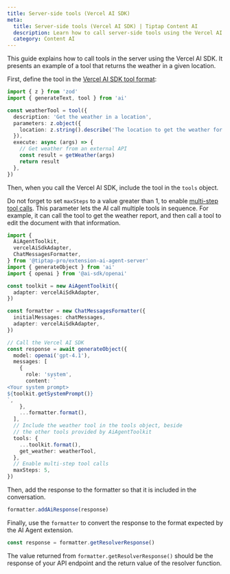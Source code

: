 ```yaml
---
title: Server-side tools (Vercel AI SDK)
meta:
  title: Server-side tools (Vercel AI SDK) | Tiptap Content AI
  description: Learn how to call server-side tools using the Vercel AI SDK.
  category: Content AI
---
```


This guide explains how to call tools in the server using the Vercel AI SDK. It presents an example of a tool that returns the weather in a given location.

First, define the tool in the [Vercel AI SDK tool format](https://ai-sdk.dev/docs/ai-sdk-core/tools-and-tool-calling):

```ts
import { z } from 'zod'
import { generateText, tool } from 'ai'

const weatherTool = tool({
  description: 'Get the weather in a location',
  parameters: z.object({
    location: z.string().describe('The location to get the weather for'),
  }),
  execute: async (args) => {
    // Get weather from an external API
    const result = getWeather(args)
    return result
  },
})
```

Then, when you call the Vercel AI SDK, include the tool in the `tools` object.

Do not forget to set `maxSteps` to a value greater than 1, to enable [multi-step tool calls](https://ai-sdk.dev/docs/ai-sdk-core/tools-and-tool-calling#multi-step-calls-using-maxsteps). This parameter lets the AI call multiple tools in sequence. For example, it can call the tool to get the weather report, and then call a tool to edit the document with that information.

```ts
import {
  AiAgentToolkit,
  vercelAiSdkAdapter,
  ChatMessagesFormatter,
} from '@tiptap-pro/extension-ai-agent-server'
import { generateObject } from 'ai'
import { openai } from '@ai-sdk/openai'

const toolkit = new AiAgentToolkit({
  adapter: vercelAiSdkAdapter,
})

const formatter = new ChatMessagesFormatter({
  initialMessages: chatMessages,
  adapter: vercelAiSdkAdapter,
})

// Call the Vercel AI SDK
const response = await generateObject({
  model: openai('gpt-4.1'),
  messages: [
    {
      role: 'system',
      content: `
<Your system prompt>
${toolkit.getSystemPrompt()}
`,
    },
    ...formatter.format(),
  ],
  // Include the weather tool in the tools object, beside
  // the other tools provided by AiAgentToolkit
  tools: {
    ...toolkit.format(),
    get_weather: weatherTool,
  },
  // Enable multi-step tool calls
  maxSteps: 5,
})
```

Then, add the response to the formatter so that it is included in the conversation.

```ts
formatter.addAiResponse(response)
```

Finally, use the `formatter` to convert the response to the format expected by the AI Agent extension.

```ts
const response = formatter.getResolverResponse()
```

The value returned from `formatter.getResolverResponse()` should be the response of your API endpoint and the return value of the resolver function.

